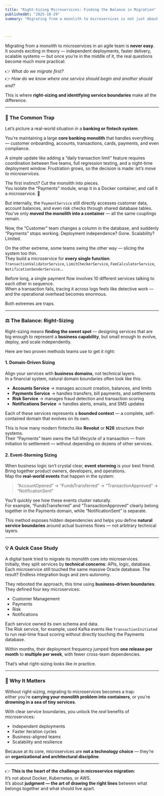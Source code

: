 ```yaml
---
title: "Right-Sizing Microservices: Finding the Balance in Migration"
publishedAt: "2025-10-29"
summary: "Migrating from a monolith to microservices is not just about containers and Kubernetes — it’s about finding the right service boundaries. Learn how right-sizing and domain-driven design help avoid the traps of both oversized and over-fragmented services, with a real-world example from a financial system."


  
---
```


Migrating from a monolith to microservices in an agile team is **never easy**.  
It sounds exciting in theory — independent deployments, faster delivery, scalable systems — but once you’re in the middle of it, the real questions become much more practical:

👉 *What do we migrate first?*  
👉 *How do we know where one service should begin and another should end?*

This is where **right-sizing and identifying service boundaries** make all the difference.

---

### 🚧 The Common Trap

Let’s picture a real-world situation in a **banking or fintech system**.

You’re maintaining a large **core banking monolith** that handles everything — customer onboarding, accounts, transactions, cards, payments, and even compliance.  

A simple update like adding a “daily transaction limit” feature requires coordination between five teams, full regression testing, and a night-time deployment window. Frustration grows, so the decision is made: *let’s move to microservices.*

The first instinct? Cut the monolith into pieces.  
You isolate the “Payments” module, wrap it in a Docker container, and call it a microservice. 🎉  

But internally, the `PaymentService` still directly accesses customer data, account balances, and even risk checks through shared database tables. You’ve only **moved the monolith into a container** — all the same couplings remain.  

Now, the “Customer” team changes a column in the database, and suddenly “Payments” stops working. Deployment independence? Gone. Scalability? Limited.  

On the other extreme, some teams swing the other way — slicing the system too thin.  
They build a microservice for **every single function**:  
`TransactionValidatorService`, `LimitCheckerService`, `FeeCalculatorService`, `NotificationSenderService`...  

Before long, a single payment flow involves 10 different services talking to each other in sequence.  
When a transaction fails, tracing it across logs feels like detective work — and the operational overhead becomes enormous.  

Both extremes are traps.  

---

### ⚖️ The Balance: Right-Sizing

Right-sizing means **finding the sweet spot** — designing services that are big enough to represent a **business capability**, but small enough to evolve, deploy, and scale independently.

Here are two proven methods teams use to get it right:

#### 1. **Domain-Driven Sizing**

Align your services with **business domains**, not technical layers.  
In a financial system, natural domain boundaries often look like this:

- **Accounts Service** → manages account creation, balances, and limits  
- **Payments Service** → handles transfers, bill payments, and settlements  
- **Risk Service** → manages fraud detection and transaction scoring  
- **Notifications Service** → handles alerts, emails, and SMS updates  

Each of these services represents a **bounded context** — a complete, self-contained domain that evolves on its own.  

This is how many modern fintechs like **Revolut** or **N26** structure their systems.  
Their “Payments” team owns the full lifecycle of a transaction — from initiation to settlement — without depending on dozens of other services.

#### 2. **Event-Storming Sizing**

When business logic isn’t crystal clear, **event storming** is your best friend.  
Bring together product owners, developers, and operations.  
Map the **real-world events** that happen in the system:  

> “AccountOpened” → “FundsTransferred” → “TransactionApproved” → “NotificationSent”

You’ll quickly see how these events cluster naturally.  
For example, “FundsTransferred” and “TransactionApproved” clearly belong together in the Payments domain, while “NotificationSent” is separate.  

This method exposes hidden dependencies and helps you define **natural service boundaries** around actual business flows — not arbitrary technical layers.

---

### 💡 A Quick Case Study

A digital bank tried to migrate its monolith core into microservices.  
Initially, they split services by **technical concerns**: APIs, logic, database.  
Each microservice still touched the same massive Oracle database. The result? Endless integration bugs and zero autonomy.  

They rebooted the approach, this time using **business-driven boundaries**.  
They defined four key microservices:  
- Customer Management  
- Payments  
- Risk  
- Notifications  

Each service owned its own schema and data.  
The Risk service, for example, used Kafka events like `TransactionInitiated` to run real-time fraud scoring without directly touching the Payments database.  

Within months, their deployment frequency jumped from **one release per month** to **multiple per week**, with fewer cross-team dependencies.  

That’s what right-sizing looks like in practice.  

---

### 🚀 Why It Matters

Without right-sizing, migrating to microservices becomes a trap:  
either you’re **carrying your monolith problem into containers**, or you’re **drowning in a sea of tiny services**.  

With clear service boundaries, you unlock the *real* benefits of microservices:
- Independent deployments  
- Faster iteration cycles  
- Business-aligned teams  
- Scalability and resilience  

Because at its core, microservices are **not a technology choice** — they’re an **organizational and architectural discipline**.

---

👉 **This is the heart of the challenge in microservice migration:**  
It’s not about Docker, Kubernetes, or AWS.  
It’s about **judgment — the art of drawing the right lines** between what belongs together and what should live apart.
